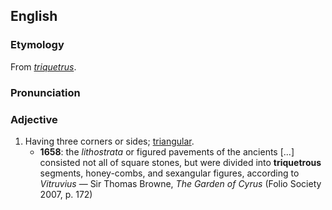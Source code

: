 ==English==

===Etymology===
From {{L.}} ''[[triquetrus]]''.

===Pronunciation===
{{IPA|/tɹaɪˈkwɛtɹəs/}}

===Adjective===
{{en-adj}}

# Having three corners or sides; [[triangular]].
#*'''1658''': the ''lithostrata'' or figured pavements of the ancients [...] consisted not all of square stones, but were divided into '''triquetrous''' segments, honey-combs, and sexangular figures, according to ''Vitruvius'' — Sir Thomas Browne, ''The Garden of Cyrus'' (Folio Society 2007, p. 172)